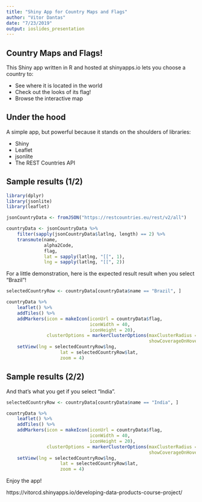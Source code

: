 ```yaml
---
title: "Shiny App for Country Maps and Flags"
author: "Vitor Dantas"
date: "7/23/2019"
output: ioslides_presentation
---
```


## Country Maps and Flags!

This Shiny app written in R and hosted at shinyapps.io lets you choose
a country to:

- See where it is located in the world
- Check out the looks of its flag!
- Browse the interactive map

## Under the hood

A simple app, but powerful because it stands on the shoulders of libraries:

- Shiny
- Leaflet
- jsonlite
- The REST Countries API

## Sample results (1/2)

```r
library(dplyr)
library(jsonlite)
library(leaflet)
```

```r
jsonCountryData <- fromJSON("https://restcountries.eu/rest/v2/all")
```

```r
countryData <- jsonCountryData %>%
    filter(sapply(jsonCountryData$latlng, length) == 2) %>%
    transmute(name,
              alpha2Code,
              flag,
              lat = sapply(latlng, "[[", 1),
              lng = sapply(latlng, "[[", 2))
```

For a little demonstration, here is the expected result result when you select "Brazil"!

```r
selectedCountryRow <- countryData[countryData$name == "Brazil", ]

countryData %>%
    leaflet() %>%
    addTiles() %>%
    addMarkers(icon = makeIcon(iconUrl = countryData$flag,
                               iconWidth = 40,
                               iconHeight = 20),
               clusterOptions = markerClusterOptions(maxClusterRadius = 40,
                                                     showCoverageOnHover = FALSE)) %>%
    setView(lng = selectedCountryRow$lng,
                    lat = selectedCountryRow$lat,
                    zoom = 4)
```

## Sample results (2/2)

And that's what you get if you select "India".

```r
selectedCountryRow <- countryData[countryData$name == "India", ]

countryData %>%
    leaflet() %>%
    addTiles() %>%
    addMarkers(icon = makeIcon(iconUrl = countryData$flag,
                               iconWidth = 40,
                               iconHeight = 20),
               clusterOptions = markerClusterOptions(maxClusterRadius = 40,
                                                     showCoverageOnHover = FALSE)) %>%
    setView(lng = selectedCountryRow$lng,
                    lat = selectedCountryRow$lat,
                    zoom = 4)
```

Enjoy the app!

https://vitorcd.shinyapps.io/developing-data-products-course-project/